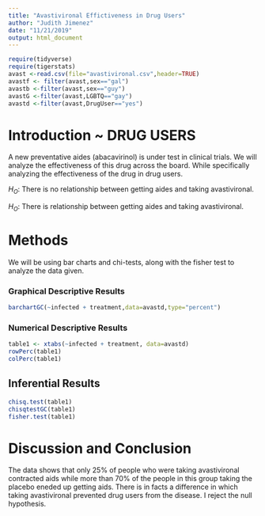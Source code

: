 ```yaml
---
title: "Avastivironal Effictiveness in Drug Users"
author: "Judith Jimenez"
date: "11/21/2019"
output: html_document
---
```


```r
require(tidyverse)
require(tigerstats)
avast <-read.csv(file="avastivironal.csv",header=TRUE)
avastf <- filter(avast,sex=="gal")
avastb <-filter(avast,sex=="guy")
avastG <-filter(avast,LGBTQ=="gay")
avastd <-filter(avast,DrugUser=="yes")
```

# Introduction ~ DRUG USERS

<!--In this section you explain what you are trying to show. Where did the data come from? What is the research or other question you are trying to answer?. If you skimp in this section expect to be marked down in your grade. Paint a picture of the project a couple of paragraphs is expected!-->

A new preventative aides (abacavirinol) is under test in clinical trials. We will analyze the effectiveness of this drug across the board. While specifically analyzing the effectiveness of the drug in drug users.

$H_O$: There is no relationship between getting aides and taking avastivironal.

$H_O$: There is relationship between getting aides and taking avastivironal.

# Methods

<!--Decide on your methods: use "variable analysis" or other appropriate descriptors. Make sure to choose at least one graphical method and at least one numerical method. Discuss what data manipulations may be needed for example subsetting or other binning procedures and what sort of graphical displays and inferential tools will be used!-->

We will be using bar charts and chi-tests, along with the fisher test to analyze the data given.

### Graphical Descriptive Results

<!--Graphical results here. Make sure to show your code. Provide appropriate labels for axes, giving units if possible, and provide a good title for the graph, too. Use the graphical results to describe the patterns if any that exist in the data as focused toward the research question. Bottom line is to explain the features of the graph that are relevant to conforming or departing to what is expected by your null hypothesis !-->

```r
barchartGC(~infected + treatment,data=avastd,type="percent")
```




### Numerical Descriptive Results

<!--Numerical results go here. Use the numerical results to describe the patterns if any that exist in the data as focused toward the research question!-->

```r
table1 <- xtabs(~infected + treatment, data=avastd)
rowPerc(table1)
colPerc(table1)
```
## Inferential Results

<!--State hypothesis clearly. Make sure your discussion of the inferential test covers all the aspects that the test output produces, such as test statistic, p-value etc. Make a decision about the null hypothesis, explain the assumptions on which the selected test/procedure was based, and why the chosen procedure satisfys the assumptions and is appropriate to answer the research question!-->

```r
chisq.test(table1)
chisqtestGC(table1)
fisher.test(table1)
```

# Discussion and Conclusion

<!--Discussion and conclusion here. If you found a relationship be sure to consider whether the relationship occurs because one of the variavbles causes the other, or whether they perhasps are related for some other reason. Watch the chapter 6 videos from the GeorgeTown videos collection.!-->

The data shows that only 25% of people who were taking avastivironal contracted aids while more than 70% of the people in this group taking the placebo eneded up getting aids. There is in facts a difference in which taking avastivironal prevented drug users from the disease. I reject the null hypothesis.

